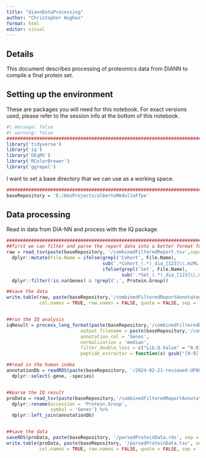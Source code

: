 ```yaml
---
title: "diannDataProcessing"
author: "Christopher Hughes"
format: html
editor: visual
---
```


## Details

This document describes processing of proteomics data from DIANN to compile a final protein set.

## Setting up the environment

These are packages you will need for this notebook. For exact versions used, please refer to the session info at the bottom of this notebook.

```r
#| message: false
#| warning: false
##########################################################################################
library('tidyverse')
library('iq')
library('DEqMS')
library('RColorBrewer')
library('ggrepel')
```

I want to set a base directory that we can use as a working space.

```r
##########################################################################################
baseRepository = 'E:/bmsProjects/albertoMedulloFfpe'
```

## Data processing

Read in data from DIA-NN and process with the IQ package.

```r
##########################################################################################
##first we can filter and parse the report data into a better format for IQ
raw = read_tsv(paste(baseRepository, '/combinedFilteredReport.tsv',sep=''), show_col_types = FALSE) %>%
  dplyr::mutate(File.Name = ifelse(grepl('Cohort', File.Name), 
                                   sub('.*Cohort_(.*)_dia_[123]\\.mzML', '\\1', File.Name),
                                   ifelse(grepl('Set', File.Name),
                                          sub('.*Set_(.*)_dia_[123]\\.mzML', '\\1', File.Name),NA))) %>%
  dplyr::filter(!is.na(Genes) & !grepl(';', Protein.Group))

##save the data
write.table(raw, paste(baseRepository,'/combinedFilteredReportAnnotated.tsv',sep=''), 
            col.names = TRUE, row.names = FALSE, quote = FALSE, sep = '\t')


##run the IQ analysis
iqResult = process_long_format(paste(baseRepository,'/combinedFilteredReportAnnotated.tsv',sep=''), 
                           output_filename = paste(baseRepository,'/combinedFilteredReportAnnotatedIq.tsv',sep=''),
                           annotation_col = 'Genes',
                           normalization = 'median',
                           filter_double_less = c("Lib.Q.Value" = "0.01", "Lib.PG.Q.Value" = "0.01"),
                           peptide_extractor = function(x) gsub("[0-9].*$", "", x))

##read in the human index
annotationDb = readRDS(paste(baseRepository, '/2024-02-21-reviewed-UP000005640-spikein_index_trypticPeps.rds',sep='')) %>%
  dplyr::select(-gene, -species)


##parse the IQ result
proData = read_tsv(paste(baseRepository,'/combinedFilteredReportAnnotatedIq.tsv',sep=''), show_col_types = FALSE) %>%
  dplyr::rename(accession = 'Protein.Group',
                symbol = 'Genes') %>%
  dplyr::left_join(annotationDb)


##save the data
saveRDS(proData, paste(baseRepository, '/parsedProteinData.rds', sep = ''))
write.table(proData, paste(baseRepository, '/parsedProteinData.tsv', sep = ''), 
            col.names = TRUE, row.names = FALSE, quote = FALSE, sep = '\t')
```

